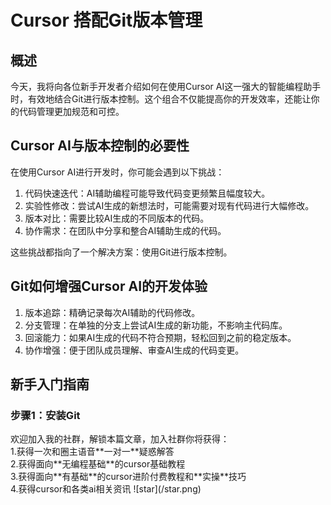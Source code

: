 # Cursor 搭配Git版本管理

## 概述
今天，我将向各位新手开发者介绍如何在使用Cursor AI这一强大的智能编程助手时，有效地结合Git进行版本控制。这个组合不仅能提高你的开发效率，还能让你的代码管理更加规范和可控。

## Cursor AI与版本控制的必要性
在使用Cursor AI进行开发时，你可能会遇到以下挑战：

1. 代码快速迭代：AI辅助编程可能导致代码变更频繁且幅度较大。
2. 实验性修改：尝试AI生成的新想法时，可能需要对现有代码进行大幅修改。
3. 版本对比：需要比较AI生成的不同版本的代码。
4. 协作需求：在团队中分享和整合AI辅助生成的代码。

这些挑战都指向了一个解决方案：使用Git进行版本控制。

## Git如何增强Cursor AI的开发体验
1. 版本追踪：精确记录每次AI辅助的代码修改。
2. 分支管理：在单独的分支上尝试AI生成的新功能，不影响主代码库。
3. 回滚能力：如果AI生成的代码不符合预期，轻松回到之前的稳定版本。
4. 协作增强：便于团队成员理解、审查AI生成的代码变更。


## 新手入门指南
### 步骤1：安装Git

   <Note title="以下为付费内容">
      欢迎加入我的社群，解锁本篇文章，加入社群你将获得：<br/>
      1.获得一次和圈主语音**一对一**疑惑解答<br/>
      2.获得面向**无编程基础**的cursor基础教程<br/>
      3.获得面向**有基础**的cursor进阶付费教程和**实操**技巧<br/>
      4.获得cursor和各类ai相关资讯
   </Note>
   ![star](/star.png)


